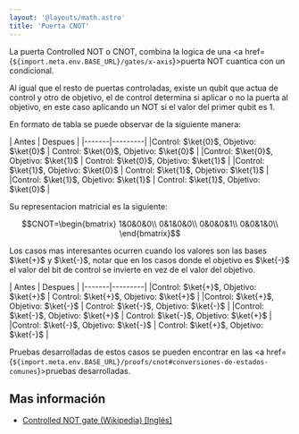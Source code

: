 ```yaml
---
layout: '@layouts/math.astro'
title: 'Puerta CNOT'
---
```


La puerta Controlled NOT o CNOT, combina la logica de una <a href={`${import.meta.env.BASE_URL}/gates/x-axis`}>puerta NOT cuantica</a>  con un condicional.

Al igual que el resto de puertas controladas, existe un qubit que actua de control y otro de objetivo, el de control determina si aplicar o no la puerta al objetivo, en este caso aplicando un NOT si el valor del primer qubit es 1.

En formato de tabla se puede observar de la siguiente manera:
<div style="display:flex;justify-content:center">
| Antes | Despues |
|-------|---------|
|Control: $\ket{0}$, Objetivo: $\ket{0}$ | Control: $\ket{0}$, Objetivo: $\ket{0}$ |
|Control: $\ket{0}$, Objetivo: $\ket{1}$ | Control: $\ket{0}$, Objetivo: $\ket{1}$ |
|Control: $\ket{1}$, Objetivo: $\ket{0}$ | Control: $\ket{1}$, Objetivo: $\ket{1}$ |
|Control: $\ket{1}$, Objetivo: $\ket{1}$ | Control: $\ket{1}$, Objetivo: $\ket{0}$ |
</div>

Su representacion matricial es la siguiente:
```math
CNOT=\begin{bmatrix}
1&0&0&0\\
0&1&0&0\\
0&0&0&1\\
0&0&1&0\\
\end{bmatrix}
```

Los casos mas interesantes ocurren cuando los valores son las bases $\ket{+}$ y $\ket{-}$, notar que en los casos donde el objetivo es $\ket{-}$ el valor del bit de control se invierte en vez de el valor del objetivo.
<div style="display:flex;justify-content:center">
| Antes | Despues |
|-------|---------|
|Control: $\ket{+}$, Objetivo: $\ket{+}$ | Control: $\ket{+}$, Objetivo: $\ket{+}$ |
|Control: $\ket{+}$, Objetivo: $\ket{-}$ | Control: $\ket{-}$, Objetivo: $\ket{-}$ |
|Control: $\ket{-}$, Objetivo: $\ket{+}$ | Control: $\ket{-}$, Objetivo: $\ket{+}$ |
|Control: $\ket{-}$, Objetivo: $\ket{-}$ | Control: $\ket{+}$, Objetivo: $\ket{-}$ |
</div>

Pruebas desarrolladas de estos casos se pueden encontrar en las <a href={`${import.meta.env.BASE_URL}/proofs/cnot#conversiones-de-estados-comunes`}>pruebas desarrolladas</a>.

## Mas información

- <a target="_blank" href="https://en.wikipedia.org/wiki/Controlled_NOT_gate">Controlled NOT gate (Wikipedia) [Inglés]</a>
